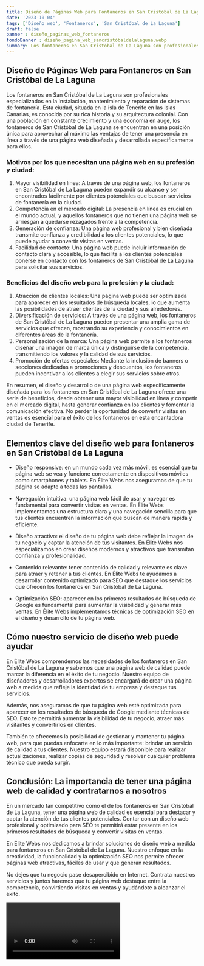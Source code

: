 ```yaml
---
title: Diseño de Páginas Web para Fontaneros en San Cristóbal de La Laguna
date: '2023-10-04'
tags: ['Diseño web', 'Fontaneros', 'San Cristóbal de La Laguna']
draft: false
banner : diseño_paginas_web_fontaneros
fondoBanner : diseño_pagina_web_sancristóbaldelalaguna.webp
summary: Los fontaneros en San Cristóbal de La Laguna son profesionales especializados en la instalación, mantenimiento y reparación de sistemas de fontanería. Esta ciudad, situada en la isla de Tenerife en las Islas Canarias, es conocida por su rica historia y su arquitectura colonial. Con una población en constante crecimiento y una economía en auge, los fontaneros de San Cristóbal de La Laguna se encuentran en una posición única para aprovechar al máximo las ventajas de tener una presencia en línea a través de una página web diseñada y desarrollada específicamente para ellos.
---
```


## Diseño de Páginas Web para Fontaneros en San Cristóbal de La Laguna

Los fontaneros en San Cristóbal de La Laguna son profesionales especializados en la instalación, mantenimiento y reparación de sistemas de fontanería. Esta ciudad, situada en la isla de Tenerife en las Islas Canarias, es conocida por su rica historia y su arquitectura colonial. Con una población en constante crecimiento y una economía en auge, los fontaneros de San Cristóbal de La Laguna se encuentran en una posición única para aprovechar al máximo las ventajas de tener una presencia en línea a través de una página web diseñada y desarrollada específicamente para ellos.

### Motivos por los que necesitan una página web en su profesión y ciudad:
1. Mayor visibilidad en línea: A través de una página web, los fontaneros en San Cristóbal de La Laguna pueden expandir su alcance y ser encontrados fácilmente por clientes potenciales que buscan servicios de fontanería en la ciudad.
2. Competencia en el mercado digital: La presencia en línea es crucial en el mundo actual, y aquellos fontaneros que no tienen una página web se arriesgan a quedarse rezagados frente a la competencia.
3. Generación de confianza: Una página web profesional y bien diseñada transmite confianza y credibilidad a los clientes potenciales, lo que puede ayudar a convertir visitas en ventas.
4. Facilidad de contacto: Una página web puede incluir información de contacto clara y accesible, lo que facilita a los clientes potenciales ponerse en contacto con los fontaneros de San Cristóbal de La Laguna para solicitar sus servicios.

### Beneficios del diseño web para la profesión y la ciudad:
1. Atracción de clientes locales: Una página web puede ser optimizada para aparecer en los resultados de búsqueda locales, lo que aumenta las posibilidades de atraer clientes de la ciudad y sus alrededores.
2. Diversificación de servicios: A través de una página web, los fontaneros de San Cristóbal de La Laguna pueden presentar una amplia gama de servicios que ofrecen, mostrando su experiencia y conocimientos en diferentes áreas de la fontanería.
3. Personalización de la marca: Una página web permite a los fontaneros diseñar una imagen de marca única y distinguirse de la competencia, transmitiendo los valores y la calidad de sus servicios.
4. Promoción de ofertas especiales: Mediante la inclusión de banners o secciones dedicadas a promociones y descuentos, los fontaneros pueden incentivar a los clientes a elegir sus servicios sobre otros.

En resumen, el diseño y desarrollo de una página web específicamente diseñada para los fontaneros en San Cristóbal de La Laguna ofrece una serie de beneficios, desde obtener una mayor visibilidad en línea y competir en el mercado digital, hasta generar confianza en los clientes y fomentar la comunicación efectiva. No perder la oportunidad de convertir visitas en ventas es esencial para el éxito de los fontaneros en esta encantadora ciudad de Tenerife.

<GifSeo />

<Cta />

## Elementos clave del diseño web para fontaneros en San Cristóbal de La Laguna

- Diseño responsive: en un mundo cada vez más móvil, es esencial que tu página web se vea y funcione correctamente en dispositivos móviles como smartphones y tablets. En Élite Webs nos aseguramos de que tu página se adapte a todas las pantallas.

- Navegación intuitiva: una página web fácil de usar y navegar es fundamental para convertir visitas en ventas. En Élite Webs implementamos una estructura clara y una navegación sencilla para que tus clientes encuentren la información que buscan de manera rápida y eficiente.

- Diseño atractivo: el diseño de tu página web debe reflejar la imagen de tu negocio y captar la atención de tus visitantes. En Élite Webs nos especializamos en crear diseños modernos y atractivos que transmitan confianza y profesionalidad.

- Contenido relevante: tener contenido de calidad y relevante es clave para atraer y retener a tus clientes. En Élite Webs te ayudamos a desarrollar contenido optimizado para SEO que destaque los servicios que ofrecen los fontaneros en San Cristóbal de La Laguna.

- Optimización SEO: aparecer en los primeros resultados de búsqueda de Google es fundamental para aumentar la visibilidad y generar más ventas. En Élite Webs implementamos técnicas de optimización SEO en el diseño y desarrollo de tu página web.

## Cómo nuestro servicio de diseño web puede ayudar

En Élite Webs comprendemos las necesidades de los fontaneros en San Cristóbal de La Laguna y sabemos que una página web de calidad puede marcar la diferencia en el éxito de tu negocio. Nuestro equipo de diseñadores y desarrolladores expertos se encargará de crear una página web a medida que refleje la identidad de tu empresa y destaque tus servicios.

Además, nos aseguramos de que tu página web esté optimizada para aparecer en los resultados de búsqueda de Google mediante técnicas de SEO. Esto te permitirá aumentar la visibilidad de tu negocio, atraer más visitantes y convertirlos en clientes.

También te ofrecemos la posibilidad de gestionar y mantener tu página web, para que puedas enfocarte en lo más importante: brindar un servicio de calidad a tus clientes. Nuestro equipo estará disponible para realizar actualizaciones, realizar copias de seguridad y resolver cualquier problema técnico que pueda surgir.

## Conclusión: La importancia de tener una página web de calidad y contratarnos a nosotros

En un mercado tan competitivo como el de los fontaneros en San Cristóbal de La Laguna, tener una página web de calidad es esencial para destacar y captar la atención de tus clientes potenciales. Contar con un diseño web profesional y optimizado para SEO te permitirá estar presente en los primeros resultados de búsqueda y convertir visitas en ventas.

En Élite Webs nos dedicamos a brindar soluciones de diseño web a medida para fontaneros en San Cristóbal de La Laguna. Nuestro enfoque en la creatividad, la funcionalidad y la optimización SEO nos permite ofrecer páginas web atractivas, fáciles de usar y que generan resultados.

No dejes que tu negocio pase desapercibido en Internet. Contrata nuestros servicios y juntos haremos que tu página web destaque entre la competencia, convirtiendo visitas en ventas y ayudándote a alcanzar el éxito.

<Video />

<CtaBot job='Fontaneros' city='San Cristóbal de La Laguna'/>

<Gmaps query='San Cristóbal de La Laguna+españa+maps' />